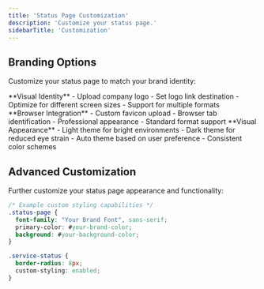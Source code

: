 ```yaml
---
title: 'Status Page Customization'
description: 'Customize your status page.'
sidebarTitle: 'Customization'
---
```



## Branding Options
Customize your status page to match your brand identity:

<CardGroup cols={3}>
<Card title="Logo configuration" icon="image">
**Visual Identity**
- Upload company logo
- Set logo link destination
- Optimize for different screen sizes
- Support for multiple formats
</Card>

<Card title="Favicon setup" icon="browser">
**Browser Integration**
- Custom favicon upload
- Browser tab identification
- Professional appearance
- Standard format support
</Card>

<Card title="Theme selection" icon="palette">
**Visual Appearance**
- Light theme for bright environments
- Dark theme for reduced eye strain
- Auto theme based on user preference
- Consistent color schemes
</Card>
</CardGroup>

## Advanced Customization
Further customize your status page appearance and functionality:

```css
/* Example custom styling capabilities */
.status-page {
  font-family: "Your Brand Font", sans-serif;
  primary-color: #your-brand-color;
  background: #your-background-color;
}

.service-status {
  border-radius: 8px;
  custom-styling: enabled;
}
```

